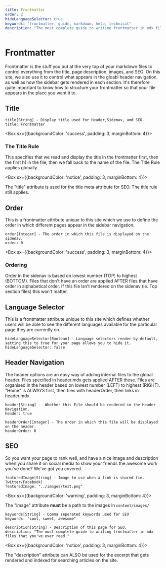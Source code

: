 ```yaml
---
title: Frontmatter
order: 2
hideLanguageSelector: true
keywords: "frontmatter, guide, markdown, help, technical"
description: "The most complete guide to writing frontmatter in mdx files that you've ever read."
---
```


# Frontmatter

Frontmatter is the stuff you put at the very top of your markdown files to control everything from the title, page description, 
images, and SEO. On this site, we also use it to control what appears in the gloabl header navigation, as well as how the sidebar 
gets rendered in each section. It's therefore quite important to know how to structure your frontmatter so that your file appears 
in the place you want it to.

## Title

```md:title=title-example.mdx
title[String] - Display title used for Header,Sidenav, and SEO.  
title: Frontmatter
```

<Box sx={{backgroundColor: 'success', padding: 3, marginBottom: 4}}>

### The Title Rule 

This specifies that we read and display the title in the frontmatter first, then the first h1 in the file,
then we fall back to the name of the file. The Title Rule applies globally.

</Box>

<Box sx={{backgroundColor: 'notice', padding: 3, marginBottom: 4}}>

The "title" attribute is used for the title meta attribute for SEO. The title rule still applies.

</Box>

## Order

This is a frontmatter attribute unique to this site which we use to define the order in which different pages appear 
in the sidebar navigation.

```md:title=order-example.mdx
order[Integer] - The order in which this file is displayed on the sidenav.
order: 0
```
<Box sx={{backgroundColor: 'success', padding: 3, marginBottom: 4}}>

### Ordering

Order in the sidenav is based on lowest number (TOP) to highest (BOTTOM). Files that don't have an order are applied AFTER files that 
have order in alphabetical order. If this file isn't rendered on the sidenav (ie. Top section files) this won't matter.

</Box>

## Language Selector 

This is a frontmatter attribute unique to this site which defines whether users will be able to see the different languages available for 
the particular page they are currently on.

```md:title=language-example.mdx
hideLanguageSelector[Boolean] - Language selectors render by default, setting this to true for your page allows you to hide it. 
hideLanguageSelector: false
```

## Header Navigation

The header options are an easy way of adding internal files to the global header. Files specified in header.mdx gets applied AFTER these. 
Files are organised in the header based on lowest number (LEFT) to highest (RIGHT). "Home" is ALWAYS first, then files with headerOrder, 
then links in header.mdx.

```md:title=header-example.mdx
header[String] -  Whether this File should be rendered in the Header Navigation.
header: true
  
headerOrder[Integer] - The order in which this file will be displayed on the header. 
headerOrder: 0
```

## SEO

So you want your page to rank well, and have a nice image and description when you share it on social media to show your friends 
the awesome work you've done? We've got you covered.

```md:title=image-example.mdx
featuredImage[String] - Image to use when a link is shared (ie. Twitter/Facebook)
featuredImage: "../images/test.png"
```

<Box sx={{backgroundColor: 'warning', padding: 3, marginBottom: 4}}>

The "image" attribute **must** be a path to the images in `content/images/`

</Box>

```md:title=keywords-example.mdx
keywords[String] - Comma seperated keywords used for SEO
keywords: "cool, sweet, awesome"
```

```md:title=description-example.mdx
description[String] - Description of this page for SEO.
description: "The most complete guide to writing frontmatter in mdx files that you've ever read."
```

<Box sx={{backgroundColor: 'notice', padding: 3, marginBottom: 4}}>

The "description" attribute can ALSO be used for the excerpt that gets rendered and indexed for searching articles on the site.

</Box>
